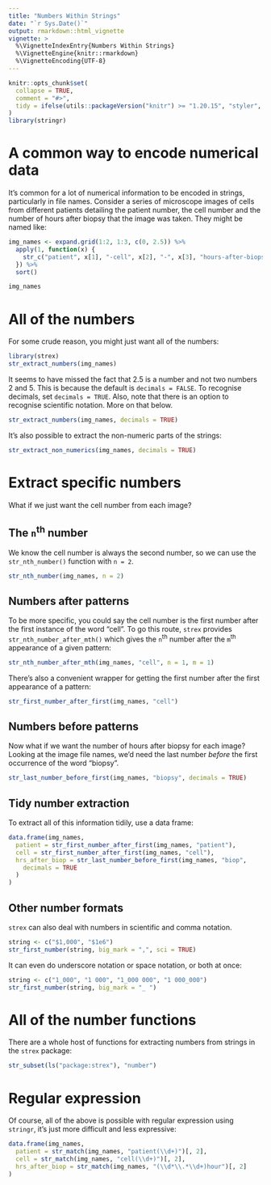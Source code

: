 ```yaml
---
title: "Numbers Within Strings"
date: "`r Sys.Date()`"
output: rmarkdown::html_vignette
vignette: >
  %\VignetteIndexEntry{Numbers Within Strings}
  %\VignetteEngine{knitr::rmarkdown}
  %\VignetteEncoding{UTF-8}
---
```


```r
knitr::opts_chunk$set(
  collapse = TRUE,
  comment = "#>",
  tidy = ifelse(utils::packageVersion("knitr") >= "1.20.15", "styler", TRUE)
)
library(stringr)
```


# A common way to encode numerical data

It's common for a lot of numerical information to be encoded in strings, particularly in file names. Consider a series of microscope images of cells from different patients detailing the patient number, the cell number and the number of hours after biopsy that the image was taken. They might be named like:

```r
img_names <- expand.grid(1:2, 1:3, c(0, 2.5)) %>%
  apply(1, function(x) {
    str_c("patient", x[1], "-cell", x[2], "-", x[3], "hours-after-biopsy.tif")
  }) %>%
  sort()
```
```r
img_names
```


# All of the numbers

For some crude reason, you might just want all of the numbers:

```r
library(strex)
str_extract_numbers(img_names)
```

It seems to have missed the fact that 2.5 is a number and not two numbers 2 and 5. This is because the default is `decimals = FALSE`. To recognise decimals, set `decimals = TRUE`. Also, note that there is an option to recognise scientific notation. More on that below.

```r
str_extract_numbers(img_names, decimals = TRUE)
```

It's also possible to extract the non-numeric parts of the strings:

```r
str_extract_non_numerics(img_names, decimals = TRUE)
```


# Extract specific numbers

What if we just want the cell number from each image?

## The `n`^th^ number

We know the cell number is always the second number, so we can use the `str_nth_number()` function with `n = 2`.

```r
str_nth_number(img_names, n = 2)
```


## Numbers after patterns

To be more specific, you could say the cell number is the first number after the first instance of the word "cell". To go this route, `strex` provides `str_nth_number_after_mth()` which gives the `n`^th^ number after the `m`^th^ appearance of a given pattern:

```r
str_nth_number_after_mth(img_names, "cell", n = 1, m = 1)
```

There's also a convenient wrapper for getting the first number after the first appearance of a pattern:

```r
str_first_number_after_first(img_names, "cell")
```


## Numbers before patterns

Now what if we want the number of hours after biopsy for each image? Looking at the image file names, we'd need the last number _before_ the first occurrence of the word "biopsy".

```r
str_last_number_before_first(img_names, "biopsy", decimals = TRUE)
```


## Tidy number extraction

To extract all of this information tidily, use a data frame:

```r
data.frame(img_names,
  patient = str_first_number_after_first(img_names, "patient"),
  cell = str_first_number_after_first(img_names, "cell"),
  hrs_after_biop = str_last_number_before_first(img_names, "biop",
    decimals = TRUE
  )
)
```


## Other number formats

`strex` can also deal with numbers in scientific and comma notation.

```r
string <- c("$1,000", "$1e6")
str_first_number(string, big_mark = ",", sci = TRUE)
```

It can even do underscore notation or space notation, or both at once:

```r
string <- c("1_000", "1 000", "1_000 000", "1 000_000")
str_first_number(string, big_mark = "_ ")
```

# All of the number functions

There are a whole host of functions for extracting numbers from strings in the `strex` package:

```r
str_subset(ls("package:strex"), "number")
```


# Regular expression

Of course, all of the above is possible with regular expression using `stringr`, it's just more difficult and less expressive:

```r
data.frame(img_names,
  patient = str_match(img_names, "patient(\\d+)")[, 2],
  cell = str_match(img_names, "cell(\\d+)")[, 2],
  hrs_after_biop = str_match(img_names, "(\\d*\\.*\\d+)hour")[, 2]
)
```
